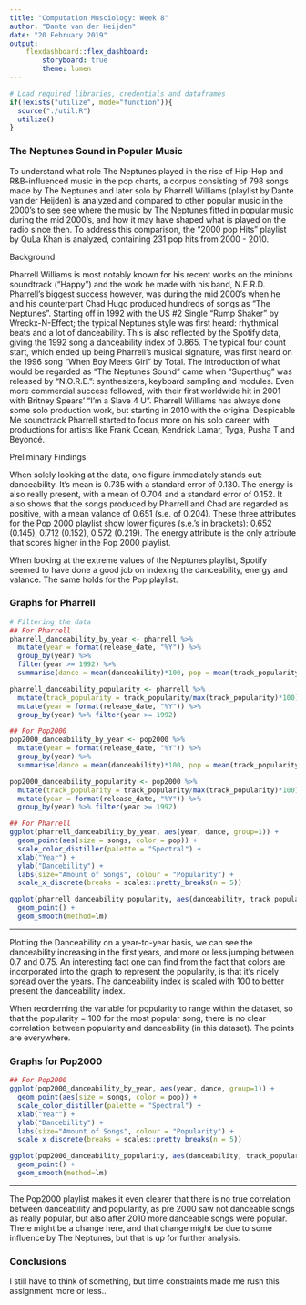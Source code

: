 ```yaml
---
title: "Computation Musciology: Week 8"
author: "Dante van der Heijden"
date: "20 February 2019"
output: 
    flexdashboard::flex_dashboard:
        storyboard: true
        theme: lumen
---
```


```r
# Load required libraries, credentials and dataframes
if(!exists("utilize", mode="function")){ 
  source("./util.R")
  utilize()
}

```

### The Neptunes Sound in Popular Music

To understand what role The Neptunes played in the rise of Hip-Hop and R&B-influenced music in the pop charts, a corpus consisting of 798 songs made by The Neptunes and later solo by Pharrell Williams (playlist by Dante van der Heijden) is analyzed and compared to other popular music in the 2000’s to see see where the music by The Neptunes fitted in popular music during the mid 2000’s, and how it may have shaped what is played on the radio since then. To address this comparison, the “2000 pop Hits” playlist by QuLa Khan is analyzed, containing 231 pop hits from 2000 - 2010.

Background

Pharrell Williams is most notably known for his recent works on the minions soundtrack (“Happy”) and the work he made with his band, N.E.R.D. Pharrell’s biggest success however, was during the mid 2000’s when he and his counterpart Chad Hugo produced hundreds of songs as “The Neptunes”. Starting off in 1992 with the US #2 Single “Rump Shaker” by Wreckx-N-Effect; the typical Neptunes style was first heard: rhythmical beats and a lot of danceability. This is also reflected by the Spotify data, giving the 1992 song a danceability index of 0.865. The typical four count start, which ended up being Pharrell’s musical signature, was first heard on the 1996 song “When Boy Meets Girl” by Total. The introduction of what would be regarded as “The Neptunes Sound” came when “Superthug” was released by “N.O.R.E.”: synthesizers, keyboard sampling and modules. Even more commercial success followed, with their first worldwide hit in 2001 with Britney Spears’ “I’m a Slave 4 U”. Pharrell Williams has always done some solo production work, but starting in 2010 with the original Despicable Me soundtrack Pharrell started to focus more on his solo career, with productions for artists like Frank Ocean, Kendrick Lamar, Tyga, Pusha T and Beyoncé. 

Preliminary Findings

When solely looking at the data, one figure immediately stands out: danceability. It’s mean is 0.735 with a standard error of 0.130. The energy is also really present, with a mean of 0.704 and a standard error of 0.152. It also shows that the songs produced by Pharrell and Chad are regarded as positive, with a mean valance of 0.651 (s.e. of 0.204). These three attributes for the Pop 2000 playlist show lower figures (s.e.’s in brackets): 0.652 (0.145), 0.712 (0.152), 0.572 (0.219). The energy attribute is the only attribute that scores higher in the Pop 2000 playlist. 

When looking at the extreme values of the Neptunes playlist, Spotify seemed to have done a good job on indexing the danceability, energy and valance. The same holds for the Pop playlist. 


### Graphs for Pharrell

```r
# Filtering the data
## For Pharrell
pharrell_danceability_by_year <- pharrell %>%
  mutate(year = format(release_date, "%Y")) %>%
  group_by(year) %>% 
  filter(year >= 1992) %>%
  summarise(dance = mean(danceability)*100, pop = mean(track_popularity), songs = n())

pharrell_danceability_popularity <- pharrell %>%
  mutate(track_popularity = track_popularity/max(track_popularity)*100) %>% 
  mutate(year = format(release_date, "%Y")) %>%
  group_by(year) %>% filter(year >= 1992)

## For Pop2000
pop2000_danceability_by_year <- pop2000 %>%
  mutate(year = format(release_date, "%Y")) %>%
  group_by(year) %>%
  summarise(dance = mean(danceability)*100, pop = mean(track_popularity), songs = n())

pop2000_danceability_popularity <- pop2000 %>%
  mutate(track_popularity = track_popularity/max(track_popularity)*100) %>% 
  mutate(year = format(release_date, "%Y")) %>%
  group_by(year) %>% filter(year >= 1992)

## For Pharrell
ggplot(pharrell_danceability_by_year, aes(year, dance, group=1)) +
  geom_point(aes(size = songs, color = pop)) +
  scale_color_distiller(palette = "Spectral") +
  xlab("Year") +
  ylab("Dancebility") +
  labs(size="Amount of Songs", colour = "Popularity") +
  scale_x_discrete(breaks = scales::pretty_breaks(n = 5))

ggplot(pharrell_danceability_popularity, aes(danceability, track_popularity)) +
  geom_point() +
  geom_smooth(method=lm)
```


***

Plotting the Danceability on a year-to-year basis, we can see the danceability increasing in the first years, and more or less jumping between 0.7 and 0.75. An interesting fact one can find from the fact that colors are incorporated into the graph to represent the popularity, is that it's nicely spread over the years. The danceability index is scaled with 100 to better present the danceability index.

When reorderning the variable for popularity to range within the dataset, so that the popularity = 100 for the most popular song, there is no clear correlation between popularity and danceability (in this dataset). The points are everywhere. 

### Graphs for Pop2000
```r
## For Pop2000
ggplot(pop2000_danceability_by_year, aes(year, dance, group=1)) +
  geom_point(aes(size = songs, color = pop)) +
  scale_color_distiller(palette = "Spectral") +
  xlab("Year") +
  ylab("Dancebility") +
  labs(size="Amount of Songs", colour = "Popularity") +
  scale_x_discrete(breaks = scales::pretty_breaks(n = 5))

ggplot(pop2000_danceability_popularity, aes(danceability, track_popularity)) +
  geom_point() +
  geom_smooth(method=lm)
```


***

The Pop2000 playlist makes it even clearer that there is no true correlation between danceability and popularity, as pre 2000 saw not danceable songs as really popular, but also after 2010 more danceable songs were popular. There might be a change here, and that change might be due to some influence by The Neptunes, but that is up for further analysis. 

### Conclusions
I still have to think of something, but time constraints made me rush this assignment more or less..